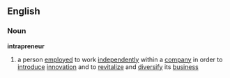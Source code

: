 ==English==
===Noun===
'''intrapreneur'''
# a person [[employ]]ed to work [[independently]] within a [[company]] in order to [[introduce]] [[innovation]] and to [[revitalize]] and [[diversify]] its [[business]]